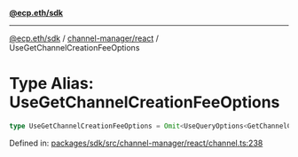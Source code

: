 [**@ecp.eth/sdk**](../../../index.mdx)

***

[@ecp.eth/sdk](/sdk-reference/index.mdx) / [channel-manager/react](/sdk-reference/channel-manager/react/index.mdx) / UseGetChannelCreationFeeOptions

# Type Alias: UseGetChannelCreationFeeOptions

```ts
type UseGetChannelCreationFeeOptions = Omit<UseQueryOptions<GetChannelCreationFeeResult, Error>, "queryKey" | "queryFn">;
```

Defined in: [packages/sdk/src/channel-manager/react/channel.ts:238](https://github.com/ecp-eth/comments-monorepo/blob/main/packages/sdk/src/channel-manager/react/channel.ts#L238)
